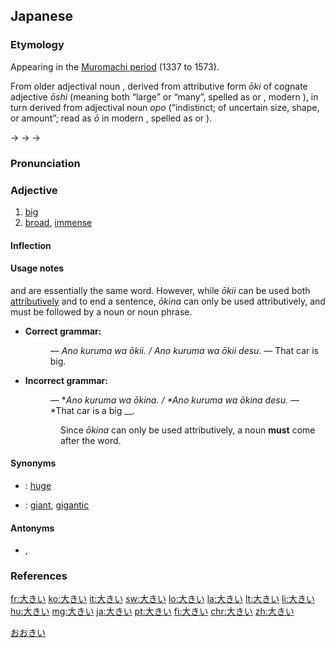 ==Japanese==
{{ja-kanjitab|おお|o1=きい|sort=おおきい|yomi=kun}}
{{ja-see-also|大きな}}

===Etymology===
Appearing in the [[w:Muromachi_period|Muromachi period]] (1337 to 1573).

From older adjectival noun {{term|lang=ja|大き|tr=ōki}}, derived from attributive form ''ōki'' of cognate adjective ''ōshi'' (meaning both “large” or “many”, spelled as {{ja-l|多し}} or {{ja-l|大し}}, modern {{etyl|ja|-}} {{term|lang=ja|多い|tr=ōi||many}}), in turn derived from {{etyl|ojp|ja|sort=おおきい}} adjectival noun ''opo'' (“indistinct; of uncertain size, shape, or amount”; read as ''ō'' in modern {{etyl|ja|-}}, spelled as {{ja-l|凡}} or {{ja-l|大}}).

{{IPAchar|/opoki/}} → {{IPAchar|/oɸoki/}} → {{IPAchar|/owokiː/}} → {{IPAchar|/oːkiː/}}

===Pronunciation===
{{ja-pron|おおきい|acc=3|yomi=kun|acc_ref=NHK}}

===Adjective===
{{ja-adj|infl=i|おおきい|hhira=おほきい}}

# [[big]]
# [[broad]], [[immense]]

====Inflection====
{{ja-i|おおき}}

====Usage notes====
{{ja-l|大きい||ōkii}} and {{ja-l|大きな||ōkina}} are essentially the same word. However, while ''ōkii'' can be used both [[attributive]]ly and to end a sentence, ''ōkina'' can only be used attributively, and must be followed by a noun or noun phrase.
* '''Correct grammar:'''
*: {{lang|ja|あの車はおおきい。 / あの車はおおきいです。}} ― ''Ano kuruma wa ōkii. / Ano kuruma wa ōkii desu.'' ― That car is big.
* '''Incorrect grammar:'''
*: {{lang|ja|あの車はおおきな。 / あの車は大きなです。}} ― *''Ano kuruma wa ōkina. / *Ano kuruma wa ōkina desu.'' ― *That car is a big __.
:: Since ''ōkina'' can only be used attributively, a noun '''must''' come after the word.

====Synonyms====
* {{ja-l|でかい||dekai}}: [[huge]]
* {{ja-l|巨大|きょだい|kyodai}}: [[giant]], [[gigantic]]

====Antonyms====
* {{ja-l|小さい|ちいさい|chīsai}}, {{ja-l|小さな|ちいさな|chīsana}}

===References===
<references />

[[Category:1000 Japanese basic words|おおきい]]

[[fr:大きい]]
[[ko:大きい]]
[[it:大きい]]
[[sw:大きい]]
[[lo:大きい]]
[[la:大きい]]
[[lt:大きい]]
[[li:大きい]]
[[hu:大きい]]
[[mg:大きい]]
[[ja:大きい]]
[[pt:大きい]]
[[fi:大きい]]
[[chr:大きい]]
[[zh:大きい]]